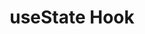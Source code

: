 ---
id: "react_tf_easy_007"
questionType: "TRUE_FALSE"
title: "useState Hook"
statement: "The useState hook is only available in class components."
difficulty: "EASY"
category: "React"
correctAnswer: false
explanation: "useState is a React hook used in function components to manage state."
---